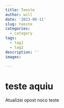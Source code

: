 ```yaml
---
title: Teeste
author: will
date: '2023-08-11'
slug: teeste
categories:
  - category
tags:
  - tag1
  - tag2
description: ''
images:

---
```


# teste aquiu

Atualizei opost noco teste